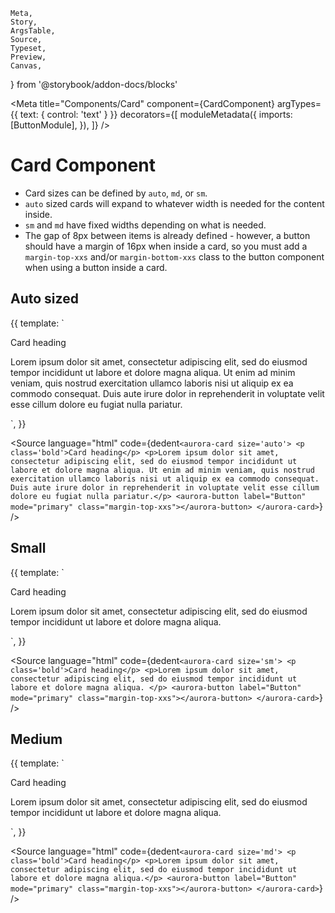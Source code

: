     Meta,
    Story,
    ArgsTable,
    Source,
    Typeset,
    Preview,
    Canvas,
} from '@storybook/addon-docs/blocks'

<Meta
    title="Components/Card"
    component={CardComponent}
    argTypes={{ text: { control: 'text' } }}
    decorators={[
        moduleMetadata({
            imports: [ButtonModule],
        }),
    ]}
/>

# Card Component

-   Card sizes can be defined by `auto`, `md`, or `sm`.
-   `auto` sized cards will expand to whatever width is needed for the content inside.
-   `sm` and `md` have fixed widths depending on what is needed.
-   The gap of 8px between items is already defined - however, a button should have a margin of 16px when inside a card, so you must add a `margin-top-xxs` and/or `margin-bottom-xxs` class to the button component when using a button inside a card.

<ArgsTable of={CardComponent} />

## Auto sized

<Canvas>
    <Story height="300px" name="Auto Sized">
        {{
            template: `
    <aurora-card size='auto'>
        <p class='bold'>Card heading</p>
        <p>Lorem ipsum dolor sit amet, consectetur adipiscing elit, sed do eiusmod tempor incididunt ut labore et dolore magna aliqua. Ut enim ad minim veniam, quis nostrud exercitation ullamco laboris nisi ut aliquip ex ea commodo consequat. Duis aute irure dolor in reprehenderit in voluptate velit esse cillum dolore eu fugiat nulla pariatur.</p>
        <aurora-button label="Button" mode="primary" class="margin-top-xxs"></aurora-button>
    </aurora-card>
    `,
        }}
    </Story>
</Canvas>

<Source
    language="html"
    code={dedent`
     <aurora-card size='auto'>
        <p class='bold'>Card heading</p>
        <p>Lorem ipsum dolor sit amet, consectetur adipiscing elit, sed do eiusmod tempor incididunt ut labore et dolore magna aliqua. Ut enim ad minim veniam, quis nostrud exercitation ullamco laboris nisi ut aliquip ex ea commodo consequat. Duis aute irure dolor in reprehenderit in voluptate velit esse cillum dolore eu fugiat nulla pariatur.</p>
        <aurora-button label="Button" mode="primary" class="margin-top-xxs"></aurora-button>
    </aurora-card>
  `}
/>

## Small

<Canvas>
    <Story height="350px" name="Small">
        {{
            template: `
    <aurora-card size='sm'>
        <p class='bold'>Card heading</p>
        <p>Lorem ipsum dolor sit amet, consectetur adipiscing elit, sed do eiusmod tempor incididunt ut labore et dolore magna aliqua. </p>
        <aurora-button label="Button" mode="primary" class="margin-top-xxs"></aurora-button>
    </aurora-card>
    `,
        }}
    </Story>
</Canvas>

<Source
    language="html"
    code={dedent`
     <aurora-card size='sm'>
        <p class='bold'>Card heading</p>
        <p>Lorem ipsum dolor sit amet, consectetur adipiscing elit, sed do eiusmod tempor incididunt ut labore et dolore magna aliqua. </p>
        <aurora-button label="Button" mode="primary" class="margin-top-xxs"></aurora-button>
    </aurora-card>
  `}
/>

## Medium

<Canvas>
    <Story height="300px" name="Medium">
        {{
            template: `
    <aurora-card size='md'>
        <p class='bold'>Card heading</p>
        <p>Lorem ipsum dolor sit amet, consectetur adipiscing elit, sed do eiusmod tempor incididunt ut labore et dolore magna aliqua.</p>
        <aurora-button label="Button" mode="primary" class="margin-top-xxs"></aurora-button>
    </aurora-card>
    `,
        }}
    </Story>
</Canvas>

<Source
    language="html"
    code={dedent`
     <aurora-card size='md'>
        <p class='bold'>Card heading</p>
        <p>Lorem ipsum dolor sit amet, consectetur adipiscing elit, sed do eiusmod tempor incididunt ut labore et dolore magna aliqua.</p>
        <aurora-button label="Button" mode="primary" class="margin-top-xxs"></aurora-button>
    </aurora-card>
  `}
/>
